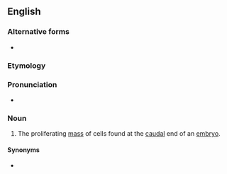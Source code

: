 ==English==

===Alternative forms===
* {{l|en|tail-bud}}

===Etymology===
{{compound|tail|bud|lang=en}}

===Pronunciation===
* {{IPA|ˈteɪlbʌd|lang=en}}

===Noun===
{{en-noun}}

# {{label|en|embryology}} The proliferating [[mass]] of cells found at the [[caudal]] end of an [[embryo]].

====Synonyms====
* {{l|en|caudal eminence}}